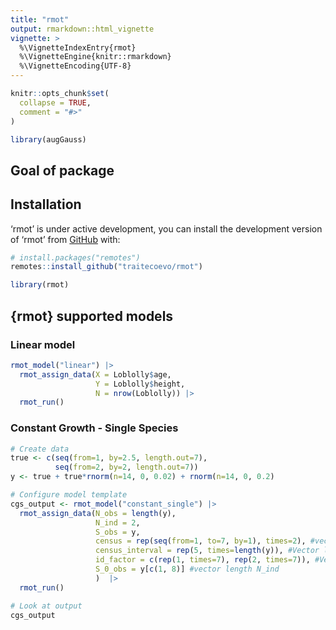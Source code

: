 ```yaml
---
title: "rmot"
output: rmarkdown::html_vignette
vignette: >
  %\VignetteIndexEntry{rmot}
  %\VignetteEngine{knitr::rmarkdown}
  %\VignetteEncoding{UTF-8}
---
```


```r
knitr::opts_chunk$set(
  collapse = TRUE,
  comment = "#>"
)

library(augGauss)
```

## Goal of package

## Installation

'rmot' is under active development, you can install the development version of 'rmot' from [GitHub](https://github.com/) with:

```r
# install.packages("remotes")
remotes::install_github("traitecoevo/rmot")

library(rmot)
```

## {rmot} supported models

### Linear model

```r
rmot_model("linear") |>
  rmot_assign_data(X = Loblolly$age,
                   Y = Loblolly$height,
                   N = nrow(Loblolly)) |>
  rmot_run()
```

### Constant Growth - Single Species

```r
# Create data
true <- c(seq(from=1, by=2.5, length.out=7),
          seq(from=2, by=2, length.out=7))
y <- true + true*rnorm(n=14, 0, 0.02) + rnorm(n=14, 0, 0.2)

# Configure model template
cgs_output <- rmot_model("constant_single") |>
  rmot_assign_data(N_obs = length(y),
                   N_ind = 2,
                   S_obs = y,
                   census = rep(seq(from=1, to=7, by=1), times=2), #vector length N_obs
                   census_interval = rep(5, times=length(y)), #Vector length N_obs
                   id_factor = c(rep(1, times=7), rep(2, times=7)), #Vector length N_obs
                   S_0_obs = y[c(1, 8)] #vector length N_ind
                   )  |>
  rmot_run()

# Look at output
cgs_output
```


